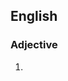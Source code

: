 ==English==

===Adjective===
{{head|en|adjective comparative form}}

# {{en-comparative of|blotchy}}